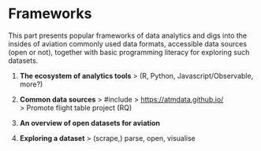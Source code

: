 
# Frameworks

This part presents popular frameworks of data analytics and digs into
the insides of aviation commonly used data formats, accessible data
sources (open or not), together with basic programming literacy for
exploring such datasets.


1.  **The ecosystem of analytics tools**
    > (R, Python, Javascript/Observable, more?)

2.  **Common data sources**
    > \#include
    > [[https://atmdata.github.io/]{.underline}](https://atmdata.github.io/)\
    > Promote flight table project (RQ)

3.  **An overview of open datasets for aviation**

4.  **Exploring a dataset**
    > (scrape,) parse, open, visualise
